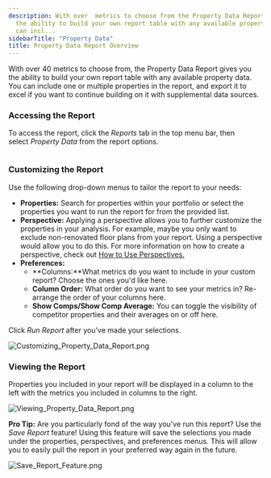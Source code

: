 ```yaml
---
description: With over  metrics to choose from the Property Data Report gives you
  the ability to build your own report table with any available property data You
  can incl...
sidebarTitle: "Property Data"
title: Property Data Report Overview
---
```


With over 40 metrics to choose from, the Property Data Report gives you the ability to build your own report table with any available property data. You can include one or multiple properties in the report, and export it to excel if you want to continue building on it with supplemental data sources. 


### Accessing the Report


To access the report, click the *Reports* tab in the top menu bar, then select *Property Data* from the report options. 


<Frame caption="Overview of customizable report options for property and research data.">
  <img src="/images/radix/f387ba8a59f910c38b77fa8364e803d4084856c2.png" alt="" />
</Frame>


### Customizing the Report


Use the following drop-down menus to tailor the report to your needs:


* **Properties:** Search for properties within your portfolio or select the properties you want to run the report for from the provided list.
* **Perspective:** Applying a perspective allows you to further customize the properties in your analysis. For example, maybe you only want to exclude non-renovated floor plans from your report. Using a perspective would allow you to do this. For more information on how to create a perspective, check out [How to Use Perspectives.](../evaluating-your-portfolio-s-performance/how-to-use-perspectives)
* **Preferences:**
	+ **Columns:**What metrics do you want to include in your custom report? Choose the ones you'd like here.
	+ **Column Order:** What order do you want to see your metrics in? Re-arrange the order of your columns here.
	+ **Show Comps/Show Comp Average:** You can toggle the visibility of competitor properties and their averages on or off here.


Click *Run Report* after you've made your selections. 


<Frame caption="Property data report with filters, data table, and preferences for column visibility.">
  <img src="/images/radix/5da866e28067321973bbe6d8f1724af84ccb409f.png" alt="Customizing_Property_Data_Report.png" />
</Frame>


### Viewing the Report


Properties you included in your report will be displayed in a column to the left with the metrics you included in columns to the right. 


<Frame caption="Property data table displaying occupancy, leasing, and traffic statistics.">
  <img src="/images/radix/a357024329034b16b9f6a83b4d44dd119df9e26d.png" alt="Viewing_Property_Data_Report.png" />
</Frame>



**Pro Tip:** Are you particularly fond of the way you've run this report? Use the *Save Report* feature! Using this feature will save the selections you made under the properties, perspectives, and preferences menus. This will allow you to easily pull the report in your preferred way again in the future.  



<Frame caption="Save and Preferences options in the report interface.">
  <img src="/images/radix/21d2d3356c4c7b186431d5ec91a0919c00602073.png" alt="Save_Report_Feature.png" />
</Frame>